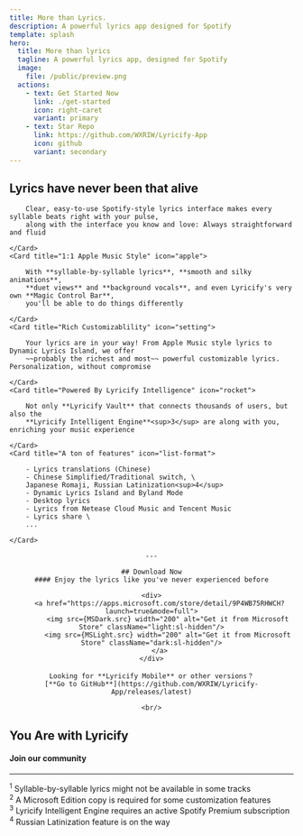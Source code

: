 ```yaml
---
title: More than Lyrics.
description: A powerful lyrics app designed for Spotify
template: splash
hero:
  title: More than lyrics
  tagline: A powerful lyrics app, designed for Spotify
  image:
    file: /public/preview.png
  actions:
    - text: Get Started Now
      link: ./get-started
      icon: right-caret
      variant: primary
    - text: Star Repo
      link: https://github.com/WXRIW/Lyricify-App
      icon: github
      variant: secondary
---
```


## Lyrics have never been that alive

<CardGrid stagger>
    <Card title="Spotify Original Interface" icon="bars">

        Clear, easy-to-use Spotify-style lyrics interface makes every syllable beats right with your pulse,
        along with the interface you know and love: Always straightforward and fluid

    </Card>
    <Card title="1:1 Apple Music Style" icon="apple">

        With **syllable-by-syllable lyrics**, **smooth and silky animations**,
        **duet views** and **background vocals**, and even Lyricify's very own **Magic Control Bar**,
        you'll be able to do things differently

    </Card>
    <Card title="Rich Customizablility" icon="setting">

        Your lyrics are in your way! From Apple Music style lyrics to Dynamic Lyrics Island, we offer
        ~~probably the richest and most~~ powerful customizable lyrics. Personalization, without compromise

    </Card>
    <Card title="Powered By Lyricify Intelligence" icon="rocket">

        Not only **Lyricify Vault** that connects thousands of users, but also the
        **Lyricify Intelligent Engine**<sup>3</sup> are along with you, enriching your music experience

    </Card>
    <Card title="A ton of features" icon="list-format">

        - Lyrics translations (Chinese)
        - Chinese Simplified/Traditional switch, \
        Japanese Romaji, Russian Latinization<sup>4</sup>
        - Dynamic Lyrics Island and Byland Mode
        - Desktop lyrics
        - Lyrics from Netease Cloud Music and Tencent Music
        - Lyrics share \
        ...

    </Card>
</CardGrid>

<center>

    ---

    ## Download Now
    #### Enjoy the lyrics like you've never experienced before

    <div>
        <a href="https://apps.microsoft.com/store/detail/9P4WB75RHWCH?launch=true&mode=full">
            <img src={MSDark.src} width="200" alt="Get it from Microsoft Store" className="light:sl-hidden"/>
            <img src={MSLight.src} width="200" alt="Get it from Microsoft Store" className="dark:sl-hidden"/>
        </a>
    </div>

    Looking for **Lyricify Mobile** or other versions？
    [**Go to GitHub**](https://github.com/WXRIW/Lyricify-App/releases/latest)

    <br/>
</center>

## You Are with Lyricify
#### Join our community



---

<sup>1</sup> Syllable-by-syllable lyrics might not be available in some tracks \
<sup>2</sup> A Microsoft Edition copy is required for some customization features \
<sup>3</sup> Lyricify Intelligent Engine requires an active Spotify Premium subscription \
<sup>4</sup> Russian Latinization feature is on the way